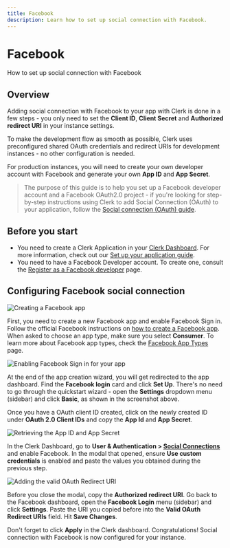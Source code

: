 ---
title: Facebook
description: Learn how to set up social connection with Facebook.
---

# Facebook

How to set up social connection with Facebook

## Overview

Adding social connection with Facebook to your app with Clerk is done in a few steps - you only need to set the **Client ID**, **Client Secret** and **Authorized redirect URI** in your instance settings.

To make the development flow as smooth as possible, Clerk uses  preconfigured shared OAuth credentials and redirect URIs for development instances - no other configuration is needed.

For production instances, you will need to create your own developer account with Facebook and generate your own **App ID** and **App Secret**.

> The purpose of this guide is to help you set up a Facebook developer account and a Facebook OAuth2.0 project - if you're looking for step-by-step  instructions using Clerk to add Social Connection (OAuth) to your  application, follow the [Social connection (OAuth) guide](/docs/authentication/social-connections/oauth).

## Before you start

- You need to create a Clerk Application in your [Clerk Dashboard](https://dashboard.clerk.com/). For more information, check out our [Set up your application guide](/docs/quickstarts/setup-clerk).
- You need to have a Facebook Developer account. To create one, consult the [Register as a Facebook developer](https://developers.facebook.com/docs/development/register) page.

## Configuring Facebook social connection

![Creating a Facebook app](/docs/images/authentication-providers/facebook/473ca20025e0f1fa7bae18d07ee6e990e171bb42-1391x969.png)

First, you need to create a new Facebook app and enable Facebook Sign in. Follow the official Facebook instructions on [how to create a Facebook app](https://developers.facebook.com/docs/development/create-an-app). When asked to choose an app type, make sure you select **Consumer**. To learn more about Facebook app types, check the [Facebook App Types](https://developers.facebook.com/docs/development/create-an-app/app-dashboard/app-types) page.

![Enabling Facebook Sign in for your app](/docs/images/authentication-providers/facebook/98c66e38465c348c45718d32b4404b5fcb291896-1467x969.png)

At the end of the app creation wizard, you will get redirected to the app dashboard. Find the **Facebook login** card and click **Set Up**. There's no need to go through the quickstart wizard - open the **Settings** dropdown menu (sidebar) and click **Basic**, as shown in the screenshot above.

Once you have a OAuth client ID created, click on the newly created ID under **OAuth 2.0 Client IDs** and copy the **App Id** and **App Secret**.

![Retrieving the App ID and App Secret](/docs/images/authentication-providers/facebook/33456604106d3478e0fd6b583bdde7c4f5563641-1467x969.png)

In the Clerk Dashboard, go to **User & Authentication > [Social Connections](https://dashboard.clerk.com/last-active?path=user-authentication/social-connections)** and enable Facebook. In the modal that opened, ensure **Use custom credentials** is enabled and paste the values you obtained during the previous step.

![Adding the valid OAuth Redirect URI](/docs/images/authentication-providers/facebook/c0be80ce8fed2b4d14d04fcbf56318b80295093d-1467x989.png)

Before you close the modal, copy the **Authorized redirect URI**. Go back to the Facebook dashboard, open the **Facebook Login** menu (sidebar) and click **Settings**. Paste the URI you copied before into the **Valid OAuth Redirect URIs** field. Hit **Save Changes**.

Don't forget to click **Apply** in the Clerk dashboard. Congratulations! Social connection with Facebook is now configured for your instance.
